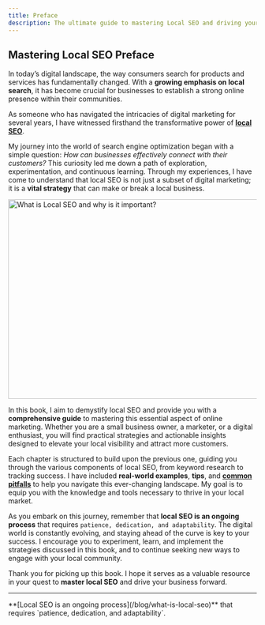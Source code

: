 ```yaml
---
title: Preface
description: The ultimate guide to mastering Local SEO and driving your business forward.
---
```


## Mastering Local SEO Preface

In today’s digital landscape, the way consumers search for products
and services has fundamentally changed. With a **growing emphasis
on local search**, it has become crucial for businesses to establish a
strong online presence within their communities.

As someone who has navigated the intricacies of digital marketing for several years,
I have witnessed firsthand the transformative power of **[local SEO](/blog/what-is-local-seo)**.

My journey into the world of search engine optimization began
with a simple question: _How can businesses effectively connect with
their customers?_ This curiosity led me down a path of exploration,
experimentation, and continuous learning. Through my experiences,
I have come to understand that local SEO is not just a subset
of digital marketing; it is a **vital strategy** that can make or break a
local business.

<Image
  src="/_static/product/mastering-local-seo-hardcover-book-main.avif"
  width="718"
  height="404"
  alt="What is Local SEO and why is it important?"
/>

In this book, I aim to demystify local SEO and provide you with a
**comprehensive guide** to mastering this essential aspect of online
marketing. Whether you are a small business owner, a marketer, or
a digital enthusiast, you will find practical strategies and actionable
insights designed to elevate your local visibility and attract more
customers.

Each chapter is structured to build upon the previous one, guiding
you through the various components of local SEO, from keyword
research to tracking success. I have included **real-world examples**,
**tips**, and **[common pitfalls](/blog/most-common-local-seo-mistakes)** to help you navigate this ever-changing
landscape. My goal is to equip you with the knowledge and tools
necessary to thrive in your local market.

As you embark on this journey, remember that **local SEO is an
ongoing process** that requires `patience, dedication, and adaptability`.
The digital world is constantly evolving, and staying ahead of the
curve is key to your success. I encourage you to experiment, learn,
and implement the strategies discussed in this book, and to continue
seeking new ways to engage with your local community.

Thank you for picking up this book. I hope it serves as a valuable
resource in your quest to **master local SEO** and drive your business
forward.

---

<Callout type="note" twClass="mt-0">
  **[Local SEO is an ongoing process](/blog/what-is-local-seo)** that requires
  `patience, dedication, and adaptability`.
</Callout>
